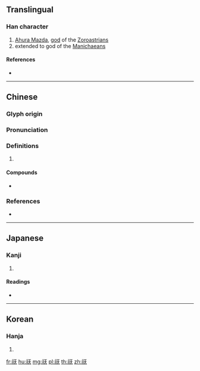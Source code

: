 {{character info/new}}
{{also|祅}}
==Translingual==

===Han character===
{{Han char|rn=113|rad=示|as=04|sn=9|four=32234|canj=IFMK|ids=⿰礻天}}

# [[Ahura Mazda]], [[god]] of the [[Zoroastrian]]s
# extended to god of the [[Manichaean]]s

====References====
* {{Han ref|kx=0840.070|dkj=24638|dj=1258.090|hdz=42388.100|uh=7946|ud=31046|bh=ACE6|bd=44262}}

----

==Chinese==
{{zh-forms}}

===Glyph origin===
{{Han etym}}

===Pronunciation===
{{zh-pron
|m=xiān
|c=hin1
|mn=hian
|mc=y
|oc=y
|ma=
|cat=pn
}}

===Definitions===
{{zh-hanzi}}

# {{rfdef|lang=zh}}

====Compounds====
* {{zh-l|祆教}}

===References===
* {{R:yue:Hanzi}}

----

==Japanese==

===Kanji===
{{ja-kanji|grade=|rs=示04}}

# {{defn|lang=ja|sort=示04}}

====Readings====
* {{ja-readings|on=[[けん]] (ken), [[てん]] (ten)|kun=|nanori=}}

----

==Korean==

===Hanja===
{{ko-hanja|hangeul=천|eumhun=|rv=cheon|mr=ch'ŏn|y=chen}}

# {{defn|lang=ko|sort=示04}}

[[fr:祆]]
[[hu:祆]]
[[mg:祆]]
[[pl:祆]]
[[th:祆]]
[[zh:祆]]